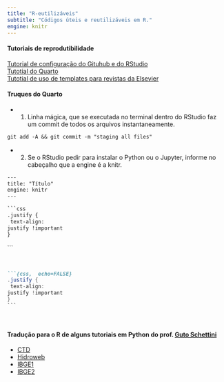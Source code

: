 ```yaml
---
title: "R-eutilizáveis"
subtitle: "Códigos úteis e reutilizáveis em R."
engine: knitr
---
```


#### Tutoriais de reprodutibilidade

[Tutorial de configuração do Gituhub e do RStudio](r-eutilizaveis/tutorial_integrar_github_rstudio.qmd)  
[Tutotial do Quarto](r-eutilizaveis/tutorial_quarto.qmd)  
[Tutotial de uso de templates para revistas da Elsevier](r-eutilizaveis/tutorial_template_elsevier.qmd)

#### Truques do Quarto

- 1. Linha mágica, que se executada no terminal dentro do RStudio faz um commit de todos os arquivos instantaneamente.

```default
git add -A && git commit -m "staging all files"
```

- 2. Se o RStudio pedir para instalar o Python ou o Jupyter, informe no cabeçalho que a engine é a knitr.

```default
---
title: "Título"
engine: knitr
---
```

<!-- NÃO DEU CERTO.
Não teve jeito de mostrar a primeira linha (```{css}) em markdow. A solução foi HTML
-->


````default
```css
.justify {
 text-align:
justify !important
}  
````
 ```



<br>

<div class="cell">
<div class="sourceCode cell-code" id="cb4"><pre class="sourceCode markdown code-with-copy"><code class="sourceCode markdown"><span id="cb4-1"><a href="#cb4-1" aria-hidden="true" tabindex="-1"></a><span class="in">```{css,  echo=FALSE}</span></span>
<span id="cb4-2"><a href="#cb4-2" aria-hidden="true" tabindex="-1"></a><span class="op">.</span><span class="fu">justify</span> <span class="op">{</span></span>
<span id="cb4-3"><a href="#cb4-3" aria-hidden="true" tabindex="-1"></a> text<span class="op">-</span>align<span class="op">:</span></span>
<span id="cb4-4"><a href="#cb4-4" aria-hidden="true" tabindex="-1"></a>justify <span class="op">!</span>important</span>
<span id="cb4-5"><a href="#cb4-5" aria-hidden="true" tabindex="-1"></a><span class="op">}</span></span><br>```</code></pre></div>
</div>



<br>

#### Tradução para o R de alguns tutoriais em Python do prof. [Guto Schettini](https://gutoschettini.github.io/Analise_Dados_Python/)

- [CTD](r-eutilizaveis/CTD/CTD.html)  
- [Hidroweb](r-eutilizaveis/hidroweb/hidroweb.html)  
- [IBGE1](r-eutilizaveis/IBGE1/IBGE1.html)  
- [IBGE2](r-eutilizaveis/IBGE2/IBGE2.html)  

